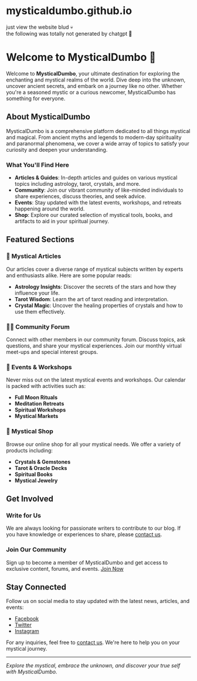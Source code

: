 # mysticaldumbo.github.io
just view the website blud 💀<br/>
the following was totally not generated by chatgpt 🙂



# Welcome to MysticalDumbo 🌟

Welcome to **MysticalDumbo**, your ultimate destination for exploring the enchanting and mystical realms of the world. Dive deep into the unknown, uncover ancient secrets, and embark on a journey like no other. Whether you're a seasoned mystic or a curious newcomer, MysticalDumbo has something for everyone.

## About MysticalDumbo

MysticalDumbo is a comprehensive platform dedicated to all things mystical and magical. From ancient myths and legends to modern-day spirituality and paranormal phenomena, we cover a wide array of topics to satisfy your curiosity and deepen your understanding.

### What You'll Find Here

- **Articles & Guides**: In-depth articles and guides on various mystical topics including astrology, tarot, crystals, and more.
- **Community**: Join our vibrant community of like-minded individuals to share experiences, discuss theories, and seek advice.
- **Events**: Stay updated with the latest events, workshops, and retreats happening around the world.
- **Shop**: Explore our curated selection of mystical tools, books, and artifacts to aid in your spiritual journey.

## Featured Sections

### 🔮 Mystical Articles

Our articles cover a diverse range of mystical subjects written by experts and enthusiasts alike. Here are some popular reads:

- **Astrology Insights**: Discover the secrets of the stars and how they influence your life.
- **Tarot Wisdom**: Learn the art of tarot reading and interpretation.
- **Crystal Magic**: Uncover the healing properties of crystals and how to use them effectively.

### 🧘‍♀️ Community Forum

Connect with other members in our community forum. Discuss topics, ask questions, and share your mystical experiences. Join our monthly virtual meet-ups and special interest groups.

### 📅 Events & Workshops

Never miss out on the latest mystical events and workshops. Our calendar is packed with activities such as:

- **Full Moon Rituals**
- **Meditation Retreats**
- **Spiritual Workshops**
- **Mystical Markets**

### 🛒 Mystical Shop

Browse our online shop for all your mystical needs. We offer a variety of products including:

- **Crystals & Gemstones**
- **Tarot & Oracle Decks**
- **Spiritual Books**
- **Mystical Jewelry**

## Get Involved

### Write for Us

We are always looking for passionate writers to contribute to our blog. If you have knowledge or experiences to share, please [contact us](mailto:thisisntevenarealemail@fuck.shit).

### Join Our Community

Sign up to become a member of MysticalDumbo and get access to exclusive content, forums, and events. [Join Now](./stop-clicking-random-links-bruh)

## Stay Connected

Follow us on social media to stay updated with the latest news, articles, and events:

- [Facebook](./stop-clicking-random-links-bruh)
- [Twitter](./stop-clicking-random-links-bruh)
- [Instagram](./stop-clicking-random-links-bruh)

For any inquiries, feel free to [contact us](mailto:thisisntevenarealemail@fuck.shit). We're here to help you on your mystical journey.

---

*Explore the mystical, embrace the unknown, and discover your true self with MysticalDumbo.*